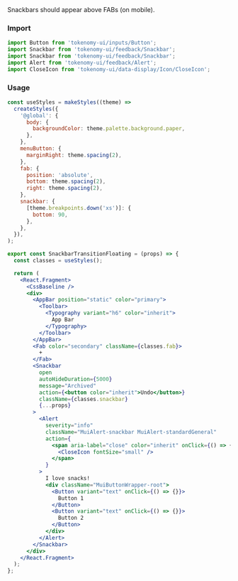 
<Title>Transition floating snackbars</Title>
<Subtitle>Snackbars should appear above FABs (on mobile).</Subtitle>

### Import

```jsx
import Button from 'tokenomy-ui/inputs/Button';
import Snackbar from 'tokenomy-ui/feedback/Snackbar';
import Snackbar from 'tokenomy-ui/feedback/Snackbar';
import Alert from 'tokenomy-ui/feedback/Alert';
import CloseIcon from 'tokenomy-ui/data-display/Icon/CloseIcon';
```

### Usage

```jsx
const useStyles = makeStyles((theme) =>
  createStyles({
    '@global': {
      body: {
        backgroundColor: theme.palette.background.paper,
      },
    },
    menuButton: {
      marginRight: theme.spacing(2),
    },
    fab: {
      position: 'absolute',
      bottom: theme.spacing(2),
      right: theme.spacing(2),
    },
    snackbar: {
      [theme.breakpoints.down('xs')]: {
        bottom: 90,
      },
    },
  }),
);

export const SnackbarTransitionFloating = (props) => {
  const classes = useStyles();

  return (
    <React.Fragment>
      <CssBaseline />
      <div>
        <AppBar position="static" color="primary">
          <Toolbar>
            <Typography variant="h6" color="inherit">
              App Bar
            </Typography>
          </Toolbar>
        </AppBar>
        <Fab color="secondary" className={classes.fab}>
          +
        </Fab>
        <Snackbar
          open
          autoHideDuration={5000}
          message="Archived"
          action={<button color="inherit">Undo</button>}
          className={classes.snackbar}
          {...props}
        >
          <Alert
            severity="info"
            className="MuiAlert-snackbar MuiAlert-standardGeneral"
            action={
              <span aria-label="close" color="inherit" onClick={() => {}}>
                <CloseIcon fontSize="small" />
              </span>
            }
          >
            I love snacks!
            <div className="MuiButtonWrapper-root">
              <Button variant="text" onClick={() => {}}>
                Button 1
              </Button>
              <Button variant="text" onClick={() => {}}>
                Button 2
              </Button>
            </div>
          </Alert>
        </Snackbar>
      </div>
    </React.Fragment>
  );
};
```
